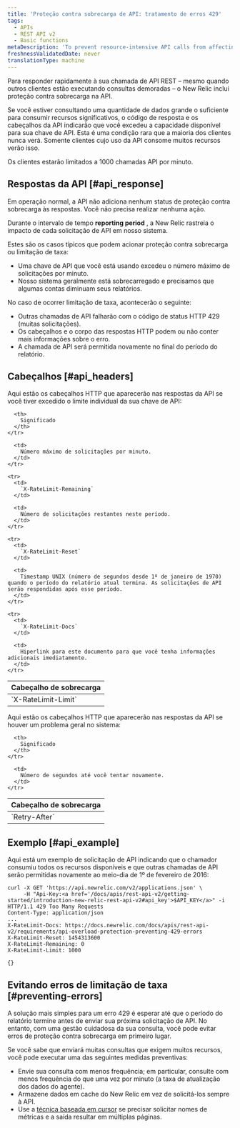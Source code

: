 ```yaml
---
title: 'Proteção contra sobrecarga de API: tratamento de erros 429'
tags:
  - APIs
  - REST API v2
  - Basic functions
metaDescription: 'To prevent resource-intensive API calls from affecting other customers'' API calls, New Relic''s REST API includes overload protection.'
freshnessValidatedDate: never
translationType: machine
---
```


Para responder rapidamente à sua chamada de API REST – mesmo quando outros clientes estão executando consultas demoradas – o New Relic inclui proteção contra sobrecarga na API.

Se você estiver consultando uma quantidade de dados grande o suficiente para consumir recursos significativos, o código de resposta e os cabeçalhos da API indicarão que você excedeu a capacidade disponível para sua chave de API. Esta é uma condição rara que a maioria dos clientes nunca verá. Somente clientes cujo uso da API consome muitos recursos verão isso.

Os clientes estarão limitados a 1000 chamadas API por minuto.

## Respostas da API [#api_response]

Em operação normal, a API não adiciona nenhum status de proteção contra sobrecarga às respostas. Você não precisa realizar nenhuma ação.

Durante o intervalo de tempo <DNT>**reporting period**</DNT> , a New Relic rastreia o impacto de cada solicitação de API em nosso sistema.

Estes são os casos típicos que podem acionar proteção contra sobrecarga ou limitação de taxa:

* Uma chave de API que você está usando excedeu o número máximo de solicitações por minuto.
* Nosso sistema geralmente está sobrecarregado e precisamos que algumas contas diminuam seus relatórios.

No caso de ocorrer limitação de taxa, acontecerão o seguinte:

* Outras chamadas de API falharão com o código de status HTTP 429 (muitas solicitações).
* Os cabeçalhos e o corpo das respostas HTTP podem ou não conter mais informações sobre o erro.
* A chamada de API será permitida novamente no final do período do relatório.

## Cabeçalhos [#api_headers]

Aqui estão os cabeçalhos HTTP que aparecerão nas respostas da API se você tiver excedido o limite individual da sua chave de API:

<table>
  <thead>
    <tr>
      <th>
        Cabeçalho de sobrecarga
      </th>

      <th>
        Significado
      </th>
    </tr>
  </thead>

  <tbody>
    <tr>
      <td>
        `X-RateLimit-Limit`
      </td>

      <td>
        Número máximo de solicitações por minuto.
      </td>
    </tr>

    <tr>
      <td>
        `X-RateLimit-Remaining`
      </td>

      <td>
        Número de solicitações restantes neste período.
      </td>
    </tr>

    <tr>
      <td>
        `X-RateLimit-Reset`
      </td>

      <td>
        Timestamp UNIX (número de segundos desde 1º de janeiro de 1970) quando o período do relatório atual termina. As solicitações de API serão respondidas após esse período.
      </td>
    </tr>

    <tr>
      <td>
        `X-RateLimit-Docs`
      </td>

      <td>
        Hiperlink para este documento para que você tenha informações adicionais imediatamente.
      </td>
    </tr>
  </tbody>
</table>

Aqui estão os cabeçalhos HTTP que aparecerão nas respostas da API se houver um problema geral no sistema:

<table>
  <thead>
    <tr>
      <th style={{ width: "400px" }}>
        Cabeçalho de sobrecarga
      </th>

      <th>
        Significado
      </th>
    </tr>
  </thead>

  <tbody>
    <tr>
      <td id="overload-reset">
        `Retry-After`
      </td>

      <td>
        Número de segundos até você tentar novamente.
      </td>
    </tr>
  </tbody>
</table>

## Exemplo [#api_example]

Aqui está um exemplo de solicitação de API indicando que o chamador consumiu todos os recursos disponíveis e que outras chamadas de API serão permitidas novamente ao meio-dia de 1º de fevereiro de 2016:

```
curl -X GET 'https://api.newrelic.com/v2/applications.json' \
     -H "Api-Key:<a href='/docs/apis/rest-api-v2/getting-started/introduction-new-relic-rest-api-v2#api_key'>$API_KEY</a>" -i
HTTP/1.1 429 Too Many Requests
Content-Type: application/json
...
X-RateLimit-Docs: https://docs.newrelic.com/docs/apis/rest-api-v2/requirements/api-overload-protection-preventing-429-errors
X-RateLimit-Reset: 1454313600
X-RateLimit-Remaining: 0
X-RateLimit-Limit: 1000

{}
```

## Evitando erros de limitação de taxa [#preventing-errors]

A solução mais simples para um erro 429 é esperar até que o período do relatório termine antes de enviar sua próxima solicitação de API. No entanto, com uma gestão cuidadosa da sua consulta, você pode evitar erros de proteção contra sobrecarga em primeiro lugar.

Se você sabe que enviará muitas consultas que exigem muitos recursos, você pode executar uma das seguintes medidas preventivas:

* Envie sua consulta com menos frequência; em particular, consulte com menos frequência do que uma vez por minuto (a taxa de atualização dos dados do agente).
* Armazene dados em cache do New Relic em vez de solicitá-los sempre à API.
* Use a [técnica baseada em cursor](/docs/apis/rest-api-v2/requirements/pagination-api-output#metric_name_cursor_paging) se precisar solicitar nomes de métricas e a saída resultar em múltiplas páginas.
